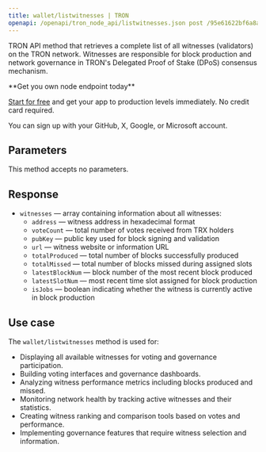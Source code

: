 ---
title: wallet/listwitnesses | TRON
openapi: /openapi/tron_node_api/listwitnesses.json post /95e61622bf6a8af293978377718e3b77/wallet/listwitnesses
---

TRON API method that retrieves a complete list of all witnesses (validators) on the TRON network. Witnesses are responsible for block production and network governance in TRON's Delegated Proof of Stake (DPoS) consensus mechanism.

<Check>
**Get you own node endpoint today**

[Start for free](https://console.chainstack.com/) and get your app to production levels immediately. No credit card required.

You can sign up with your GitHub, X, Google, or Microsoft account.
</Check>

## Parameters

This method accepts no parameters.

## Response

* `witnesses` — array containing information about all witnesses:
  * `address` — witness address in hexadecimal format
  * `voteCount` — total number of votes received from TRX holders
  * `pubKey` — public key used for block signing and validation
  * `url` — witness website or information URL
  * `totalProduced` — total number of blocks successfully produced
  * `totalMissed` — total number of blocks missed during assigned slots
  * `latestBlockNum` — block number of the most recent block produced
  * `latestSlotNum` — most recent time slot assigned for block production
  * `isJobs` — boolean indicating whether the witness is currently active in block production

## Use case

The `wallet/listwitnesses` method is used for:

* Displaying all available witnesses for voting and governance participation.
* Building voting interfaces and governance dashboards.
* Analyzing witness performance metrics including blocks produced and missed.
* Monitoring network health by tracking active witnesses and their statistics.
* Creating witness ranking and comparison tools based on votes and performance.
* Implementing governance features that require witness selection and information.